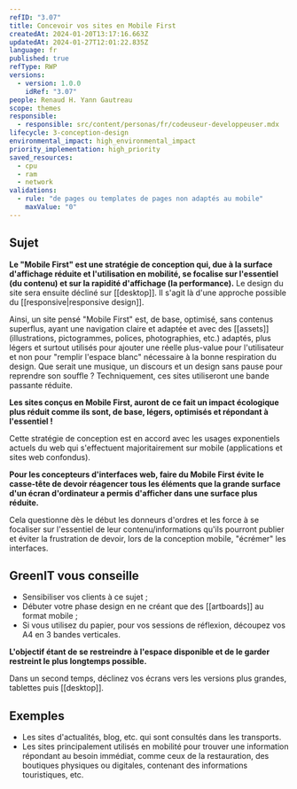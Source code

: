 ```yaml
---
refID: "3.07"
title: Concevoir vos sites en Mobile First
createdAt: 2024-01-20T13:17:16.663Z
updatedAt: 2024-01-27T12:01:22.835Z
language: fr
published: true
refType: RWP
versions:
  - version: 1.0.0
    idRef: "3.07"
people: Renaud H. Yann Gautreau
scope: themes
responsible:
  - responsible: src/content/personas/fr/codeuseur-developpeuser.mdx
lifecycle: 3-conception-design
environmental_impact: high_environmental_impact
priority_implementation: high_priority
saved_resources:
  - cpu
  - ram
  - network
validations:
  - rule: "de pages ou templates de pages non adaptés au mobile"
    maxValue: "0"
---
```


## Sujet

**Le "Mobile First" est une stratégie de conception qui, due à la surface d'affichage réduite et l'utilisation en mobilité, se focalise sur l'essentiel (du contenu) et sur la rapidité d'affichage (la performance).** Le design du site sera ensuite décliné sur \[\[desktop]]. Il s'agit là d'une approche possible du \[\[responsive|responsive design]].

Ainsi, un site pensé "Mobile First" est, de base, optimisé, sans contenus superflus, ayant une navigation claire et adaptée et avec des \[\[assets]] (illustrations, pictogrammes, polices, photographies, etc.) adaptés, plus légers et surtout utilisés pour ajouter une réelle plus-value pour l'utilisateur et non pour "remplir l'espace blanc" nécessaire à la bonne respiration du design. Que serait une musique, un discours et un design sans pause pour reprendre son souffle ?
Techniquement, ces sites utiliseront une bande passante réduite.

**Les sites conçus en Mobile First, auront de ce fait un impact écologique plus réduit comme ils sont, de base, légers, optimisés et répondant à l'essentiel !**

Cette stratégie de conception est en accord avec les usages exponentiels actuels du web qui s'effectuent majoritairement sur mobile (applications et sites web confondus).

**Pour les concepteurs d'interfaces web, faire du Mobile First évite le casse-tête de devoir réagencer tous les éléments que la grande surface d'un écran d'ordinateur a permis d'afficher dans une surface plus réduite.**

Cela questionne dès le début les donneurs d'ordres et les force à se focaliser sur l'essentiel de leur contenu/informations qu'ils pourront publier et éviter la frustration de devoir, lors de la conception mobile, "écrémer" les interfaces.

## GreenIT vous conseille

- Sensibiliser vos clients à ce sujet ;
- Débuter votre phase design en ne créant que des \[\[artboards]] au format mobile ;
- Si vous utilisez du papier, pour vos sessions de réflexion, découpez vos A4 en 3 bandes verticales.

**L'objectif étant de se restreindre à l'espace disponible et de le garder restreint le plus longtemps possible.**

Dans un second temps, déclinez vos écrans vers les versions plus grandes, tablettes puis \[\[desktop]].

## Exemples

- Les sites d'actualités, blog, etc. qui sont consultés dans les transports.
- Les sites principalement utilisés en mobilité pour trouver une information répondant au besoin immédiat, comme ceux de la restauration, des boutiques physiques ou digitales, contenant des informations touristiques, etc.
